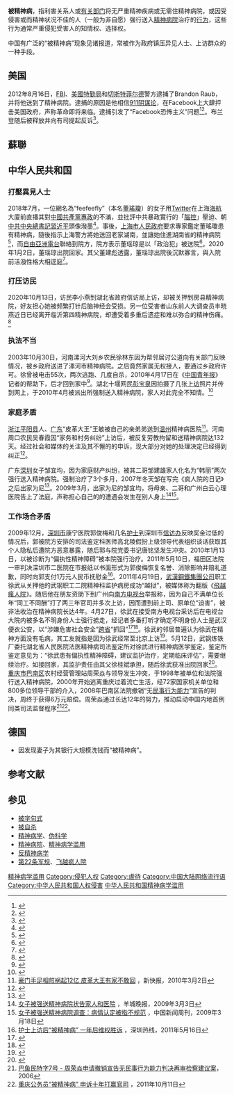 {{globalize|time=2020-02-08T15:01:45+00:00}}
'''被精神病'''，指利害关系人或[[有关部门|有关部门]]将无严重精神疾病或无需住精神病院，或因受侵害或而精神状况不佳的人（一般为非自愿）强行送入[[精神病院|精神病院]]治疗的[[行为|行为]]，这些行为通常严重侵犯受害人的知情权、选择权。

中国有广泛的“被精神病”现象见诸报道，常被作为政府镇压异见人士、上访群众的一种手段。

== 美国 ==
2012年8月16日，[[联邦调查局|FBI]]、[[美國特勤局|美國特勤局]]和[[切斯特菲尔德|切斯特菲尔德]]警方逮捕了Brandon Raub，并将他送到了精神病院。逮捕的原因是他相信[[911阴谋论|911阴谋论]]，在Facebook上大肆抨击美国政府，声称革命即将来临。逮捕引发了“Facebook恐怖主义”问题<ref>{{Cite news |url = http://www.huffingtonpost.com/2012/08/21/brandon-j-raub-marine-detained_n_1817484.html |title = Brandon J. Raub, Former Marine, Detained After Anti-Government Facebook Postings |date = 2012-08-21 |publisher = The Huffington Post |deadurl = yes |archiveurl = https://web.archive.org/web/20150414205131/http://www.huffingtonpost.com/2012/08/21/brandon-j-raub-marine-detained_n_1817484.html |archivedate = 2015-04-14 |df =  |accessdate = 2015-05-06 }}</ref><ref>{{Cite web |url=http://www.networkworld.com/community/node/81243/ |title=Facebook Terrorism? Ex-Marine arrested, 9-11 conspiracy posts ruled 'terrorist in nature' |access-date=2013-07-03 |archive-date=2013-04-30 |archive-url=https://web.archive.org/web/20130430211609/http://www.networkworld.com/community/node/81243/ |dead-url=no }}</ref>。布兰登随后被释放并向有司提起反诉<ref>{{cite web |url = http://www.isidewith.com/article/judge-refuses-to-dismiss-suit-against-feds-who-arrested-former-m |title = Judge refuses to dismiss suit against Feds who arrested former Marine for his controversial Facebook posts |publisher = isdiewith.com |date = 2013-08-13 }}{{Dead link|date=2020年1月 |bot=InternetArchiveBot |fix-attempted=yes }}</ref>。

== 蘇聯 ==
{{Main|蘇聯精神病學的政治濫用}}

== 中华人民共和国 ==
=== 打壓異見人士 ===
{{Seealso|習近平畫像潑墨事件}}
{{Wikinews|董瑶琼自泼墨习近平画像事件后首次对外公开发声呼救}}
2018年7月，一位網名為“feefeefly”（本名[[董瑤瓊|董瑤瓊]]）的女子用[[Twitter|Twitter]]在上海[[海航集團|海航]]大廈前直播其對[[中國共產黨|中國共產黨]][[專政|專政]]的不滿，並批評中共暴政實行的「[[腦控|腦控]]」壓迫、朝[[中国共产党中央委员会总书记|中共中央總書記]][[習近平|習近平]]頭像潑墨<ref name="自由時報電子報 2018">{{cite web | title=抗議暴政！直播對習近平畫像潑墨 女網友行蹤成謎 - 國際 | website=自由時報電子報 | date=2018-07-05 | url=http://news.ltn.com.tw/news/world/breakingnews/2478575 | language=zh | access-date=2018-07-06 | archive-date=2018-07-05 | archive-url=https://web.archive.org/web/20180705010415/http://news.ltn.com.tw/news/world/breakingnews/2478575 | dead-url=no }}</ref>。事後，[[上海市人民政府|上海市人民政府]]要求專家鑑定董瑤瓊患有精神病，隨後指示上海警方將她送回老家湖南，並讓她住進湖南省的精神病院<ref name="自由時報子報 2018">{{cite web | title=中國潑墨女下落不明 母親透露她被送進精神病院... - 國際 | website=自由時報電子報 | date=2018-07-23 | url=http://news.ltn.com.tw/news/world/breakingnews/2496377 | language=zh | access-date=2018-07-23 | quote=中國女子董瑤瓊日前在上海對習近平肖像潑墨，從此「被失蹤」至今，上海市公安局18日出面回應，稱「不知道此事」。而有知情人士透露，董瑤瓊被上海政府方面專家鑑定患有精神病，上海警方將她送回老家湖南省，並指示董瑤瓊住進湖南省的精神病院。 | archive-date=2018-07-23 | archive-url=https://web.archive.org/web/20180723013839/http://news.ltn.com.tw/news/world/breakingnews/2496377 | dead-url=no }}</ref>，而[[自由亞洲電台|自由亞洲電台]]聯絡到院方，院方表示董瑶琼是以「政治犯」被送院<ref>{{cite news|url=https://www.rfa.org/cantonese/news/smearing-07232018082824.html|title=「泼墨女孩」被送精神病院　院方称其是「政治犯」|work=[[自由亞洲電台|自由亞洲電台]]|date=2018-07-23|accessdate=2020-01-26|archive-date=2020-01-26|archive-url=https://web.archive.org/web/20200126145132/https://www.rfa.org/cantonese/news/smearing-07232018082824.html|dead-url=no}}</ref>。2020年1月2日，董瑶琼出院回家。其父董建彪透露，董瑶琼出院後沉默寡言，與入院前活潑性格大相逕庭<ref>{{Cite web |url=https://www.rfa.org/mandarin/yataibaodao/renquanfazhi/hc-01022020104231.html |title=“泼墨女孩”董瑶琼出院 前后判若两人 |accessdate=2020-01-26 |archive-date=2020-01-03 |archive-url=https://web.archive.org/web/20200103140607/https://www.rfa.org/mandarin/yataibaodao/renquanfazhi/hc-01022020104231.html |dead-url=no }}</ref>。

=== 打压访民 ===
2020年10月13日，访民李小燕到湖北省政府信访局上访，却被关押到房县精神病院，好友担心她被频繁打针后脑神经会受损。另一位受害者山东前人大调查员丰晓燕近日已经离开临沂第四精神病院，却遭受着多重后遗症和难以弥合的精神伤痛。<ref>{{Cite web|title=又有访民“被精神病”|url=https://www.rfa.org/mandarin/yataibaodao/renquanfazhi/xx-10192020102931.html|accessdate=2020-11-15|work=Radio Free Asia|language=zh-cn|archive-date=2020-11-15|archive-url=https://web.archive.org/web/20201115102916/https://www.rfa.org/mandarin/yataibaodao/renquanfazhi/xx-10192020102931.html/|dead-url=no}}</ref>

=== 执法不当 ===
2003年10月30日，河南漯河大刘乡农民徐林东因为帮邻居讨公道向有关部门反映情况，被乡政府送进了漯河市精神病院。之后竟然家属无权接人，要通过乡政府许可。徐曾被电击55次，两次逃跑、几度自杀，2010年4月17日在《[[中国青年报|中国青年报]]》记者的帮助下，后才回到家中<ref>{{cite web |url=http://zqb.cyol.com/content/2010-04/23/content_3197856.htm |language= |title=状告乡政府 漯河一农民被关精神病院六年半 |publisher=中国青年报 |date=2010-04-23 |accessdate=2013-09-15 |archive-date=2012-12-29 |archive-url=https://web.archive.org/web/20121229041822/http://zqb.cyol.com/content/2010-04/23/content_3197856.htm |dead-url=no }}</ref>。湖北十堰网民[[彭宝泉|彭宝泉]]因拍摄了几张[[上访|上访]]照片并传到网上，于2010年4月被派出所强制送入精神病院，家人对此完全不知情。<ref>{{cite web |url=http://www.zynews.com/news/2010-04/12/content_699511.htm |language= |title=湖北十堰网友拍上访照片 被派出所送精神病院 |publisher=中原新闻 |date=2010-04-12 |accessdate=2013-09-15 |archive-url=https://web.archive.org/web/20140903105003/http://www.zynews.com/news/2010-04/12/content_699511.htm |archive-date=2014-09-03 |dead-url=yes }}</ref>

=== 家庭矛盾 ===
[[浙江省|浙江]][[平阳县|平阳县]]人、[[广东省|广东]]“皮革大王”王敏被自己的亲弟弟送到[[温州|温州]]精神病医院<ref>[http://www.xkb.com.cn/html/xinwen/zhongguo/2010/0302/45769.html 豪门手足相煎祸起12亿 皮革大王有家不敢回] {{Wayback|url=http://www.xkb.com.cn/html/xinwen/zhongguo/2010/0302/45769.html |date=20100306164110 }}，新快报，2010年3月2日</ref>。河南周口农民吴春霞因“家务和村务纠纷”上访后，被反复劳教拘留和送精神病院达132天。经过社会和媒体的关注及其不懈的的申诉，现大部分对她的处理决定已经得到纠正<ref>{{cite news| url=http://news.xinhuanet.com/legal/2013-07/19/c_125035974.htm| language=| title=吴春霞被上访改变的人生| publisher=新华网| date=2013-07-19| accessdate=2013-09-15| deadurl=yes| archiveurl=https://web.archive.org/web/20140903090736/http://news.xinhuanet.com/legal/2013-07/19/c_125035974.htm| archivedate=2014-09-03| df=}}</ref>。

广东[[深圳|深圳]]女子邹宜均，因为家庭财产纠纷，被其二哥邹建雄家人化名为“韩丽”两次强行送入精神病院。强制治疗了3个多月，2007年冬天邹在写完《疯人院的日记》之后出家为尼<ref>{{cite web |url=http://blog.qq.com/qzone/622007830/1237177946.htm |title=存档副本 |accessdate=2011年10月13日 |deadurl=yes |archiveurl=https://web.archive.org/web/20090321041704/http://blog.qq.com/qzone/622007830/1237177946.htm |archivedate=2009年3月21日 |df= }}</ref>。2009年3月，出家为尼的邹宜均，将母亲、二哥和广州白云心理医院告上了法庭，声称担心自己的的遭遇会发生在别人身上<ref>[http://news.sina.com.cn/s/2009-03-03/142717326558.shtml 女子被强送精神病院状告家人和医院] {{Wayback|url=http://news.sina.com.cn/s/2009-03-03/142717326558.shtml |date=20160304100223 }}，羊城晚报，2009年3月3日</ref><ref>[http://news.sina.com.cn/c/sd/2009-03-18/094617430877.shtml 女子被强送精神病院调查：病情认定被指不规范] {{Wayback|url=http://news.sina.com.cn/c/sd/2009-03-18/094617430877.shtml |date=20131209013724 }}，中国新闻周刊，2009年3月18日</ref>。

=== 工作场合矛盾 ===
2009年12月，[[深圳市|深圳市]]康宁医院郭俊梅和几名[[护士|护士]]到深圳市[[信访办|信访办]]反映奖金过低的情况后，郭被院方安排的司法鉴定科医师高北陵假扮上级领导代表组织谈话获取其个人隐私后遭院方恶意暴露，随后郭与院党委书记唐铭坚发生冲突。2010年1月13日，以被诊断为“偏执性精神障碍”被本院强行治疗。2011年5月10日，福田区法院一审判决深圳市二医院在市报纸以书面形式为郭俊梅恢复名誉、消除影响并赔礼道歉，同时向郭支付1万元人民币抚慰金<ref>[http://focus.szonline.net/Channel/201105/20110516/334406.shtm 护士上访后“被精神病” 一年后维权胜诉] {{Wayback|url=http://focus.szonline.net/Channel/201105/20110516/334406.shtm |date=20110523233213 }}，深圳热线，2011年5月16日</ref>。2011年4月19日，[[武漢鋼鐵集團公司|武漢鋼鐵集團公司]]职工徐武从关押他的武钢职工二院精神科监护病房成功“越狱”，被媒体称为翻版《[[飛越瘋人院|飛越瘋人院]]》。随后他在朋友资助下到广州向[[南方电视台_(中国大陆)|南方电视台]]举报称，因为自己不满单位长年“同工不同酬”打了两三年官司并多次上访，因而遭到前上司、原单位“迫害”，被非法收治在精神病院长达4年。4月27日，徐武在接受南方电视台采访后在电视台大院内被多名不明身份人士强行掳走，经记者多番打听才确定不明身份人士是武汉便衣公安，以“涉嫌危害社会安全”[[跨省|跨省]]“抓回”<ref>{{cite news |url = http://news.ycwb.com/2011-04/28/content_3419705.htm |title = 七八名不明身份人员南方台内掳走“越狱者” |work = 羊城晚报 |date = 2011-04-28 |accessdate = 2012-06-30 |archive-url = https://web.archive.org/web/20110706031214/http://news.ycwb.com/2011-04/28/content_3419705.htm |archive-date = 2011-07-06 |dead-url = yes }}</ref><ref>{{cite news |url = http://news.163.com/11/0429/03/72PCRV8L00011229.html |title = 男子逃出精神病院欲证明无病遭警方跨省抓捕 |work = 人民网 |date = 2011-04-29 |accessdate = 2012-06-30 |archive-url = https://web.archive.org/web/20120225010135/http://news.163.com/11/0429/03/72PCRV8L00011229.html |archive-date = 2012-02-25 |dead-url = yes }}</ref>。徐武的邻居普遍认为徐武在精神方面没有毛病，其工友就指是因为徐武经常至北京上访<ref>{{cite news |url = http://news.163.com/11/0505/07/739BB13Q00011229.html |title = 徐武父母被武钢带走 武钢提醒知情人勿接触记者 |work = 第一财经日报 |date = 2011-05-05 |accessdate = 2012-06-30 |archive-url = https://web.archive.org/web/20110509163729/http://news.163.com/11/0505/07/739BB13Q00011229.html |archive-date = 2011-05-09 |dead-url = yes }}</ref>。5月12日，武钢炼铁厂委托湖北省人民医院法医精神病司法鉴定所对徐武进行精神病医学鉴定，鉴定所鉴定意见为：“徐武患有偏执性精神障碍，建议监护治疗，定期临床评估”，需要继续治疗。如接回家，其监护责任由其父徐桂斌承担，随后徐武获准出院回家<ref>{{cite news |url = http://news.163.com/11/0505/07/739BB13Q00011229.html |title = 专家鉴定徐武患偏执性精神障碍 目前已出院 |work = 荆楚网 |date = 2011-06-10 |accessdate = 2012-06-30 |archive-url = https://web.archive.org/web/20110509163729/http://news.163.com/11/0505/07/739BB13Q00011229.html |archive-date = 2011-05-09 |dead-url = yes }}</ref>。[[重庆市|重庆市]][[巴南区|巴南区]]农村经营管理站周荣焱与领导发生冲突，于1998年被单位和法院强行送入精神病院，2000年开始逃离重庆过着流亡生活，经72家国家机关单位和800多位领导干部的介入，2008年巴南区法院撤销“无[[民事行为能力|民事行为能力]]”宣告的判决，周终于获得6万元赔偿。周荣焱通过长达12年的努力，推动启动中国内地首例同类司法监督程序<ref>[http://www.lawyerhotline.com.cn/law/show_39716.aspx 巴鱼民特字7号 - 周荣焱申请撤销宣告无民事行为能力判决再审检察建议案]{{Dead link|date=2018年6月 |bot=InternetArchiveBot |fix-attempted=no }}，2006</ref><ref>[http://news.cnwest.com/content/2011-10/11/content_5344745.htm 重庆公务员“被精神病” 申诉十年打赢官司] {{Wayback|url=http://news.cnwest.com/content/2011-10/11/content_5344745.htm |date=20140903164334 }}，2011年10月11日</ref>。

== 德国 ==
* {{Link-en|Gustl Mollath|Gustl Mollath}}因发现妻子为其银行大规模洗钱而“被精神病”。

== 参考文献 ==
{{Reflist|2}}

== 参见 ==
* [[被字句式|被字句式]]
* [[被自杀|被自杀]]
* [[精神病学|精神病学]]、[[伪科学|伪科学]]
* [[精神病院|精神病院]]、[[精神病学滥用|精神病学滥用]]
* [[反精神病学|反精神病学]]
* [[第22条军规|第22条军规]]、[[飞越疯人院|飞越疯人院]]

[[Category:精神病学滥用|]]
[[Category:侵犯人权|Category:侵犯人权]]
[[Category:虐待|Category:虐待]]
[[Category:中国大陆网络流行语|Category:中国大陆网络流行语]]
[[Category:中华人民共和国人权侵害|Category:中华人民共和国人权侵害]]
[[Category:中华人民共和国精神病学滥用|]]
